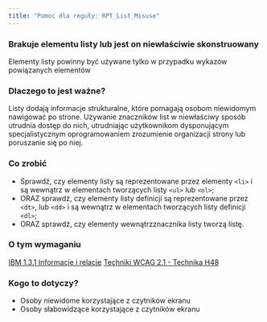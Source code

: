 ```yaml
---
title: "Pomoc dla reguły: RPT_List_Misuse"
---
```


<div className="toolHelp">
<Row>
<Column colLg={16} colMd={8} colSm={4} className="toolHead">

### Brakuje elementu listy lub jest on niewłaściwie skonstruowany

<div id="locLevel"></div>

Elementy listy powinny być używane tylko w przypadku wykazów powiązanych elementów

</Column>
</Row>
<Row>
<Column colLg={11} colMd={5} colSm={4} className="toolMain">

### Dlaczego to jest ważne?

Listy dodają informacje strukturalne, które pomagają osobom niewidomym nawigować po strone. Używanie znaczników list w niewłaściwy sposób utrudnia dostęp do nich, utrudniając użytkownikom dysponującym specjalistycznym oprogramowaniem zrozumienie organizacji strony lub poruszanie się po niej.

<div id="locSnippet"></div>

### Co zrobić

 * Sprawdź, czy elementy listy są reprezentowane przez elementy `<li>` i są wewnątrz w elementach tworzących listy `<ul>` lub `<ol>`;
 * ORAZ sprawdź, czy elementy listy definicji są reprezentowane przez `<dt>`, lub `<dd>` i są wewnątrz w elementach tworzących listy definicji `<dl>`;
 * ORAZ sprawdź, czy elementy wewnątrzznacznika listy tworzą listę. 
 

</Column>
<Column colLg={5} colMd={3} colSm={4} className="toolLeft">

### O tym wymaganiu

[IBM 1.3.1 Informacje i relacje](https://www.ibm.com/able/guidelines/ci162/info_and_relationships.html)
[Techniki WCAG 2.1 - Technika H48](https://www.w3.org/WAI/WCAG21/Techniques/html/H48)

### Kogo to dotyczy?

 * Osoby niewidome korzystające z czytników ekranu
 * Osoby słabowidzące korzystające z czytników ekranu

</Column>
</Row>
</div>

